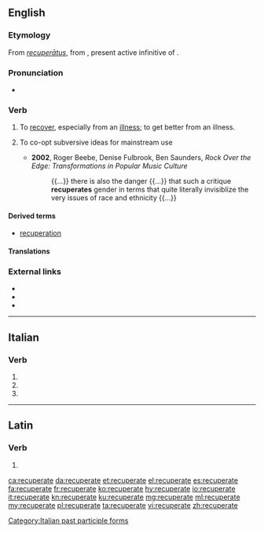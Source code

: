 ==English==

===Etymology===
From {{etyl|la|en}} ''[[recuperatus|recuperātus]]'', from {{term|lang=la|recuperāre||to get again, regain, recover, revive, restore, {{etyl|ML.|en}} also intransitive revive, convalesce, recover}}, present active infinitive of {{term|recuperō|lang=la}}.

===Pronunciation===
* {{IPA|rɪˈkuːpəreɪt|lang=en}}

===Verb===
{{en-verb|recuperat}}

# To [[recover]], especially from an [[illness]]; to get better from an illness.
# {{context|sociology|lang=en}} To co-opt subversive ideas for mainstream use
#* '''2002''', Roger Beebe, ‎Denise Fulbrook, ‎Ben Saunders, ''Rock Over the Edge: Transformations in Popular Music Culture''
#*: {{...}} there is also the danger {{...}} that such a critique '''recuperates''' gender in terms that quite literally invisiblize the very issues of race and ethnicity {{...}}

====Derived terms====
* [[recuperation]]

====Translations====
{{trans-see|recover, especially from an illness|recover}}

===External links===
* {{R:Webster 1913}}
* {{R:Century 1911}}
* {{R:OneLook}}

----

==Italian==

===Verb===
{{head|it|verb form}}

# {{inflection of|recuperare||2|p|pres|indc|lang=it}}
# {{inflection of|recuperare||2|p|impr|lang=it}}
# {{feminine plural of|recuperato|lang=it}}

[[Category:Italian past participle forms]]

----

==Latin==

===Verb===
{{la-verb-form|recuperāte}}

# {{inflection of|recuperō||2|p|pres|actv|impr|lang=la}}

[[ca:recuperate]]
[[da:recuperate]]
[[et:recuperate]]
[[el:recuperate]]
[[es:recuperate]]
[[fa:recuperate]]
[[fr:recuperate]]
[[ko:recuperate]]
[[hy:recuperate]]
[[io:recuperate]]
[[it:recuperate]]
[[kn:recuperate]]
[[ku:recuperate]]
[[mg:recuperate]]
[[ml:recuperate]]
[[my:recuperate]]
[[pl:recuperate]]
[[ta:recuperate]]
[[vi:recuperate]]
[[zh:recuperate]]